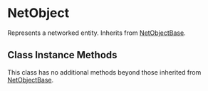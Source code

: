 # NetObject

Represents a networked entity. Inherits from [NetObjectBase](/shared-api/netobjectbase).

## Class Instance Methods

This class has no additional methods beyond those inherited from [NetObjectBase](/shared-api/netobjectbase).


